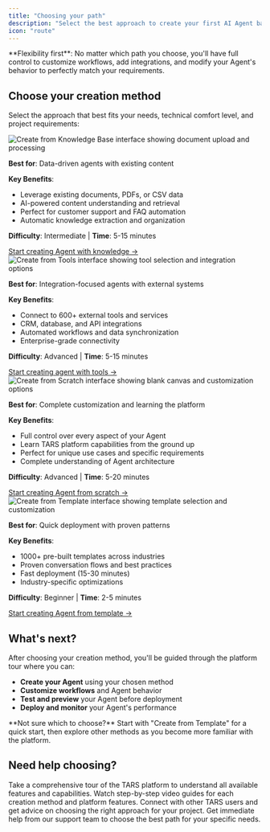 ```yaml
---
title: "Choosing your path"
description: "Select the best approach to create your first AI Agent based on your needs, technical level, and use case"
icon: "route"
---
```



<Info>
**Flexibility first**: No matter which path you choose, you'll have full control to customize workflows, add integrations, and modify your Agent's behavior to perfectly match your requirements.
</Info>

## Choose your creation method

Select the approach that best fits your needs, technical comfort level, and project requirements:

<Steps>
<Step title="Create from Knowledge Base" icon="book">
  <Frame>
  <img src="/images/dashboard/agent/create-from-knowledge-card.png" alt="Create from Knowledge Base interface showing document upload and processing" />
  </Frame>

  **Best for**: Data-driven agents with existing content

  **Key Benefits**:
  - Leverage existing documents, PDFs, or CSV data
  - AI-powered content understanding and retrieval
  - Perfect for customer support and FAQ automation
  - Automatic knowledge extraction and organization

  **Difficulty**: Intermediate | **Time**: 5-15 minutes

  <a href="/platform-fundamentals/platform-tour#create-agent" className="btn btn-primary">
    Start creating Agent with knowledge →
  </a>
</Step>

<Step title="Create from Tools" icon="wrench">
  <Frame>
  <img src="/images/dashboard/agent/create-from-tool-card.png" alt="Create from Tools interface showing tool selection and integration options" />
  </Frame>

  **Best for**: Integration-focused agents with external systems

  **Key Benefits**:
  - Connect to 600+ external tools and services
  - CRM, database, and API integrations
  - Automated workflows and data synchronization
  - Enterprise-grade connectivity

  **Difficulty**: Advanced | **Time**: 5-15 minutes

  <a href="/platform-fundamentals/platform-tour#create-agent" className="btn btn-primary">
    Start creating agent with tools →
  </a>
</Step>

<Step title="Create from Scratch" icon="plus">
  <Frame>
  <img src="/images/dashboard/agent/create-from-scratch-card.png" alt="Create from Scratch interface showing blank canvas and customization options" />
  </Frame>

  **Best for**: Complete customization and learning the platform

  **Key Benefits**:
  - Full control over every aspect of your Agent
  - Learn TARS platform capabilities from the ground up
  - Perfect for unique use cases and specific requirements
  - Complete understanding of Agent architecture

  **Difficulty**: Advanced | **Time**: 5-20 minutes

  <a href="/platform-fundamentals/platform-tour#create-agent" className="btn btn-primary">
    Start creating Agent from scratch →
  </a>
</Step>

<Step title="Create from Template" icon="copy">
  <Frame>
  <img src="/images/dashboard/agent/create-from-template-card.png" alt="Create from Template interface showing template selection and customization" />
  </Frame>

  **Best for**: Quick deployment with proven patterns

  **Key Benefits**:
  - 1000+ pre-built templates across industries
  - Proven conversation flows and best practices
  - Fast deployment (15-30 minutes)
  - Industry-specific optimizations

  **Difficulty**: Beginner | **Time**: 2-5 minutes

  <a href="/platform-fundamentals/platform-tour#agents" className="btn btn-primary">
    Start creating Agent from template →
  </a>
</Step>
</Steps>

## What's next?

After choosing your creation method, you'll be guided through the platform tour where you can:

- **Create your Agent** using your chosen method
- **Customize workflows** and Agent behavior
- **Test and preview** your Agent before deployment
- **Deploy and monitor** your Agent's performance

<Tip>
**Not sure which to choose?** Start with "Create from Template" for a quick start, then explore other methods as you become more familiar with the platform.
</Tip>

## Need help choosing?

<CardGroup cols={2}>
<Card title="Platform Tour" icon="map" href="/platform-fundamentals/platform-tour">
  Take a comprehensive tour of the TARS platform to understand all available features and capabilities.
</Card>

<Card title="Video Tutorials" icon="play" href="/getting-help/video-tutorials">
  Watch step-by-step video guides for each creation method and platform features.
</Card>

<Card title="Community Support" icon="users" href="/getting-help/community-forum">
  Connect with other TARS users and get advice on choosing the right approach for your project.
</Card>

<Card title="Live Chat support" icon="headset">
  Get immediate help from our support team to choose the best path for your specific needs.
</Card>
</CardGroup>

